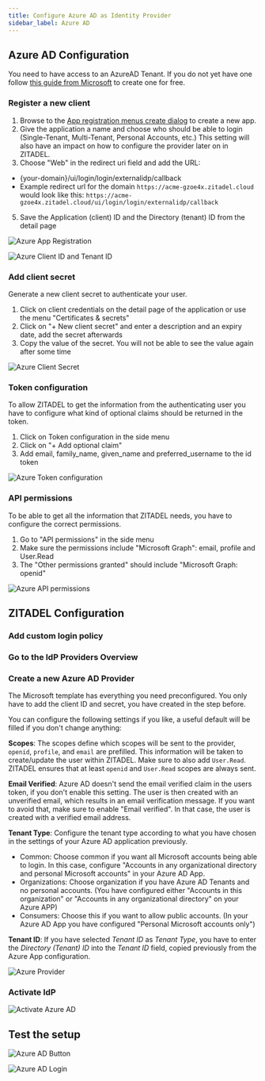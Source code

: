 ```yaml
---
title: Configure Azure AD as Identity Provider
sidebar_label: Azure AD
---
```



<Intro provider="Azure AD"/>

## Azure AD Configuration

You need to have access to an AzureAD Tenant. If you do not yet have one follow [this guide from Microsoft](https://docs.microsoft.com/en-us/azure/active-directory/develop/quickstart-create-new-tenant) to create one for free.

### Register a new client

1. Browse to the [App registration menus create dialog](https://portal.azure.com/#view/Microsoft_AAD_RegisteredApps/CreateApplicationBlade/quickStartType~/null/isMSAApp~/false) to create a new app.
2. Give the application a name and choose who should be able to login (Single-Tenant, Multi-Tenant, Personal Accounts, etc.) This setting will also have an impact on how to configure the provider later on in ZITADEL.
3. Choose "Web" in the redirect uri field and add the URL:
 - {your-domain}/ui/login/login/externalidp/callback
 - Example redirect url for the domain `https://acme-gzoe4x.zitadel.cloud` would look like this: `https://acme-gzoe4x.zitadel.cloud/ui/login/login/externalidp/callback`
5. Save the Application (client) ID and the Directory (tenant) ID from the detail page

![Azure App Registration](/img/guides/azure_app_registration.png)

![Azure Client ID and Tenant ID](/img/guides/azure_client_tenant_id.png)

### Add client secret

Generate a new client secret to authenticate your user.

1. Click on client credentials on the detail page of the application or use the menu "Certificates & secrets"
2. Click on "+ New client secret" and enter a description and an expiry date, add the secret afterwards
3. Copy the value of the secret. You will not be able to see the value again after some time

![Azure Client Secret](/img/guides/azure_client_secret.png)

### Token configuration

To allow ZITADEL to get the information from the authenticating user you have to configure what kind of optional claims should be returned in the token.

1. Click on Token configuration in the side menu
2. Click on "+ Add optional claim"
3. Add email, family_name, given_name and preferred_username to the id token

![Azure Token configuration](/img/guides/azure_token_configuration.png)

### API permissions

To be able to get all the information that ZITADEL needs, you have to configure the correct permissions.

1. Go to "API permissions" in the side menu
2. Make sure the permissions include "Microsoft Graph": email, profile and User.Read
3. The "Other permissions granted" should include "Microsoft Graph: openid"

![Azure API permissions](/img/guides/azure_api_permissions.png)

## ZITADEL Configuration

### Add custom login policy

<CustomLoginPolicy/>

### Go to the IdP Providers Overview

<IDPsOverview templates="Microsoft"/>

### Create a new Azure AD Provider

The Microsoft template has everything you need preconfigured.
You only have to add the client ID and secret, you have created in the step before.

You can configure the following settings if you like, a useful default will be filled if you don't change anything:

**Scopes**: The scopes define which scopes will be sent to the provider, `openid`, `profile`, and `email` are prefilled.
This information will be taken to create/update the user within ZITADEL. Make sure to also add `User.Read`. ZITADEL ensures that at least `openid` and `User.Read` scopes are always sent.

**Email Verified**: Azure AD doesn't send the email verified claim in the users token, if you don't enable this setting.
The user is then created with an unverified email, which results in an email verification message.
If you want to avoid that, make sure to enable "Email verified".
In that case, the user is created with a verified email address.

**Tenant Type**: Configure the tenant type according to what you have chosen in the settings of your Azure AD application previously.
- Common: Choose common if you want all Microsoft accounts being able to login.
In this case, configure "Accounts in any organizational directory and personal Microsoft accounts" in your Azure AD App.
- Organizations: Choose organization if you have Azure AD Tenants and no personal accounts. (You have configured either "Accounts in this organization" or "Accounts in any organizational directory" on your Azure APP)
- Consumers: Choose this if you want to allow public accounts. (In your Azure AD App you have configured "Personal Microsoft accounts only")

**Tenant ID**: If you have selected *Tenant ID* as *Tenant Type*, you have to enter the *Directory (Tenant) ID* into the *Tenant ID* field, copied previously from the Azure App configuration.

<GeneralConfigDescription provider_account="Microsoft account" />

![Azure Provider](/img/guides/zitadel_azure_provider2.png)

### Activate IdP

<Activate/>

![Activate Azure AD](/img/guides/zitadel_activate_azure.png)

## Test the setup

<TestSetup loginscreen="your Microsoft login"/>

![Azure AD Button](/img/guides/zitadel_login_azure.png)

![Azure AD Login](/img/guides/microsoft_login.png)
